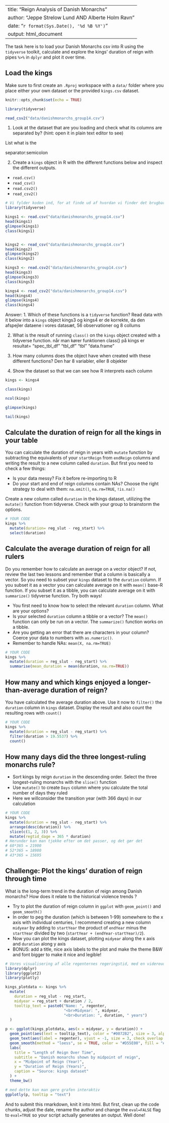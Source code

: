 
---
title: "Reign Analysis of Danish Monarchs"
author: "Jeppe Strelow Lund AND Alberte Holm Ravn"
date: "`r format(Sys.Date(), '%d %B %Y')`"
output: html_document
---


The task here is to load your Danish Monarchs csv into R using the `tidyverse` toolkit, calculate and explore the kings' duration of reign with pipes `%>%` in `dplyr` and plot it over time.


## Load the kings

Make sure to first create an  `.Rproj` workspace with a `data/` folder where you place either your own dataset or the provided `kings.csv` dataset. 

```{r setup, include=TRUE}
knitr::opts_chunk$set(echo = TRUE)
```

```{r library, echo= TRUE}
library(tidyverse)

read_csv2("data/danishmonarchs_group14.csv")
```

1. Look at the dataset that are you loading and check what its columns are separated by? (hint: open it in plain text editor to see)

List what is the

separator:semicolon  

2. Create a `kings` object in R with the different functions below and inspect the different outputs.
-  `read.csv()`
-  `read_csv()`
-  `read.csv2()` 
-  `read_csv2()`

```{r eval=TRUE}
# Vi fylder koden ind, for at finde ud af hvordan vi finder det brugbare data
library(tidyverse)

kings1 <- read.csv("data/danishmonarchs_group14.csv")
head(kings1)
glimpse(kings1)
class(kings1)


kings2 <- read_csv("data/danishmonarchs_group14.csv")
head(kings2)
glimpse(kings2)
class(kings2)

kings3 <- read.csv2("data/danishmonarchs_group14.csv")
head(kings3)
glimpse(kings3)
class(kings3)

kings4 <- read_csv2("data/danishmonarchs_group14.csv")
head(kings4)
glimpse(kings4)
class(kings4)


```
Answer: 
1. Which of these functions is a `tidyverse` function? Read data with it below into a `kings` object
kings3 og kings4 er de korrekte, da den afspejler dataene i vores datasæt, 56 observationer og 8 collums

2. What is the result of running `class()` on the `kings` object created with a tidyverse function.
når man kører funktionen class() på kings er resultat=
"spec_tbl_df" "tbl_df"      "tbl"         "data.frame"

3. How many columns does the object have when created with these different functions?
Den har 8 variabler, eller 8 objekter

4. Show the dataset so that we can see how R interprets each column

```{r eval = TRUE}

kings <- kings4

class(kings)

ncol(kings)

glimpse(kings)

tail(kings)

```


## Calculate the duration of reign for all the kings in your table
You can calculate the duration of reign in years with `mutate` function by subtracting the equivalents of your `startReign` from `endReign` columns and writing the result to a new column called `duration`. But first you need to check a few things:

* Is your data messy? Fix it before re-importing to R
* Do your start and end of reign columns contain NAs? Choose the right strategy to deal with them: `na.omit()`, `na.rm=TRUE`, `!is.na()`

Create a new column called  `duration` in the kings dataset, utilizing the `mutate()` function from tidyverse. Check with your group to brainstorm the options.

```{r eval = TRUE}
# YOUR CODE
kings %>% 
  mutate(duration= reg_slut - reg_start) %>%
  select(duration)

```

## Calculate the average duration of reign for all rulers
Do you remember how to calculate an average on a vector object? If not, review the last two lessons and remember that a column is basically a vector. So you need to subset your `kings` dataset to the `duration` column. If you subset it as a vector you can calculate average on it with `mean()` base-R function. If you subset it as a tibble, you can calculate average on it with `summarize()` tidyverse function. Try both ways!

* You first need to know how to select the relevant `duration` column. What are your options?
* Is your selected `duration` column a tibble or a vector? The `mean()` function can only be run on a vector. The `summarize()` function works on a tibble.
* Are you getting an error that there are characters in your column? Coerce your data to numbers with `as.numeric()`.
* Remember to handle NAs: `mean(X, na.rm=TRUE)`


```{r eval = TRUE}
# YOUR CODE
kings %>% 
  mutate(duration = reg_slut - reg_start) %>% 
  summarise(mean_duration = mean(duration, na.rm=TRUE))
```

## How many and which kings enjoyed a longer-than-average duration of reign?

You have calculated the average duration above. Use it now to `filter()` the `duration` column in  `kings` dataset. Display the result and also  count the resulting rows with `count()`

```{r eval = TRUE}
# YOUR CODE
kings %>% 
  mutate(duration = reg_slut - reg_start) %>% 
  filter(duration > 19.5537) %>% 
  count()


```


## How many days did the three longest-ruling monarchs rule? 

* Sort kings by reign `duration` in the descending order. Select the three longest-ruling monarchs with the `slice()` function
* Use `mutate()` to create `Days` column where you calculate the total number of days they ruled
* Here we willconsider the transition year (with 366 days) in our calculation

```{r eval = TRUE}
# YOUR CODE
kings %>% 
  mutate(duration = reg_slut - reg_start) %>% 
  arrange(desc(duration)) %>% 
  slice(c(1, 2, 3)) %>% 
  mutate(regtid_dage = 365 * duration)
# Herunder kan man tjekke efter om det passer, og det gør det
# 60*365 = 21900
# 52*365 = 18980
# 43*365 = 15695
```


## Challenge: Plot the kings' duration of reign through time

What is the long-term trend in the duration of reign among Danish monarchs? How does it relate to the historical violence trends ? 

* Try to plot the duration of reign column in `ggplot` with `geom_point()` and  `geom_smooth()`
* In order to peg the duration (which is between 1-99) somewhere to the x axis with individual centuries, I recommend creating a new column `midyear` by adding to `startYear` the product of `endYear` minus the `startYear` divided by two (`startYear + (endYear-startYear)/2`).
* Now you can plot the kings dataset, plotting `midyear` along the x axis and `duration` along y axis
* BONUS: add a title, nice axis labels to the plot and make the theme B&W and font bigger to make it nice and legible!




```{r}
# Vores visualisering af alle regenternes regeringstid, med en videreudvikling som gør vores ggplot interaktiv, ved hjælp af plotly
library(dplyr)
library(ggplot2)
library(plotly)

kings_plotdata <- kings %>%
  mutate(
    duration = reg_slut - reg_start,
    midyear = reg_start + duration / 2,
    tooltip_text = paste0("Name: ", regenter, 
                          "<br>Midyear: ", midyear, 
                          "<br>Duration: ", duration, " years")
  )

p <- ggplot(kings_plotdata, aes(x = midyear, y = duration)) +
  geom_point(aes(text = tooltip_text), color = "#0072B2", size = 3, alpha = 0.8) +
  geom_text(aes(label = regenter), vjust = -1, size = 3, check_overlap = TRUE) +
  geom_smooth(method = "loess", se = TRUE, color = "#D55E00", fill = "#D55E00", alpha = 0.2) +
  labs(
    title = "Length of Reign Over Time",
    subtitle = "Danish monarchs shown by midpoint of reign",
    x = "Midpoint of Reign (Year)",
    y = "Duration of Reign (Years)",
    caption = "Source: kings dataset"
  ) +
  theme_bw()

# med dette kan man gøre grafen interaktiv
ggplotly(p, tooltip = "text")

```




And to submit this rmarkdown, knit it into html. But first, clean up the code chunks, adjust the date, rename the author and change the `eval=FALSE` flag to `eval=TRUE` so your script actually generates an output.
Well done!


